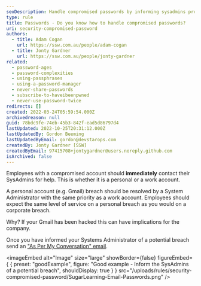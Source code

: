 ```yaml
---
seoDescription: Handle compromised passwords by informing sysadmins promptly for assistance with personal and work accounts
type: rule
title: Passwords - Do you know how to handle compromised passwords?
uri: security-compromised-password
authors:
  - title: Adam Cogan
    url: https://ssw.com.au/people/adam-cogan
  - title: Jonty Gardner
    url: https://ssw.com.au/people/jonty-gardner
related:
  - password-ages
  - password-complexities
  - using-passphrases
  - using-a-password-manager
  - never-share-passwords
  - subscribe-to-haveibeenpwned
  - never-use-password-twice
redirects: []
created: 2022-03-24T05:59:54.000Z
archivedreason: null
guid: 78bdc9fe-74eb-45b3-842f-ead5d86797d4
lastUpdated: 2022-10-25T20:31:12.000Z
lastUpdatedBy: Gordon Beeming
lastUpdatedByEmail: gordon@devstarops.com
createdBy: Jonty Gardner [SSW]
createdByEmail: 97415708+jontygardner@users.noreply.github.com
isArchived: false
---
```


Employees with a compromised account should **immediately** contact their SysAdmins for help. This is whether it is a personal or a work account.

A personal account (e.g. Gmail) breach should be resolved by a System Administrator with the same priority as a work account. Employees should expect the same level of service on a personal breach as you would on a corporate breach.

Why? If your Gmail has been hacked this can have implications for the company.

Once you have informed your Systems Administrator of a potential breach send an ["As Per My Conversation" email](/as-per-our-conversation-emails).

<imageEmbed
  alt="Image"
  size="large"
  showBorder={false}
  figureEmbed={ {
    preset: "goodExample",
    figure: "Good example - Inform the SysAdmins of a potential breach",
    shouldDisplay: true
  } }
  src="/uploads/rules/security-compromised-password/SugarLearning-Email-Passwords.png"
/>
